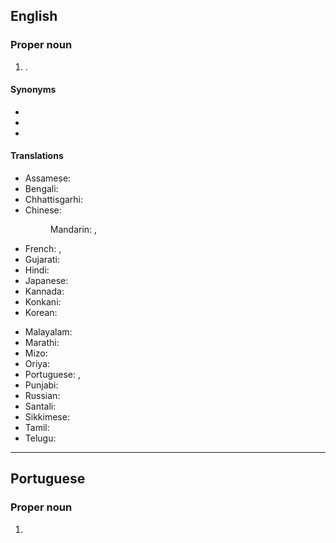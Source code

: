 ==English==
{{wikipedia}}

===Proper noun===
{{en-proper noun}}

# {{place|en|city/state capital|s/Goa|c/India}}.

====Synonyms====
* {{l|en|Panjim}}
* {{l|en|Ponjim}}
* {{l|en|Ponnji}}

====Translations====
{{trans-top|capital of Goa, India}}
* Assamese: {{t|as|পানাজী}}
* Bengali: {{t|bn|পানাজি}}
* Chhattisgarhi: {{t-needed|hne}}
* Chinese:
*: Mandarin: {{t|cmn|帕納吉|sc=Hani}}, {{t|cmn|帕纳吉|tr=Pànàjí|sc=Hani}}
* French: {{t|fr|Panaji|m}}, {{t|fr|Panjim|m}}
* Gujarati: {{t-needed|gu}}
* Hindi: {{t+|hi|पणजी}}
* Japanese: {{t|ja|パナジ|tr=Panaji}}
* Kannada: {{t+|kn|ಪಣಜಿ|sc=Knda}}
* Konkani: {{t|kok|पणजी|tr=paṇajī}}
* Korean: {{t|ko|^파나지|sc=Kore}}
{{trans-mid}}
* Malayalam: {{t|ml|പനജി|sc=Mlym}}
* Marathi: {{t|mr|पणजी|sc=Deva}}
* Mizo: {{t-needed|lus}}
* Oriya: {{t|or|ପାଣାଜୀ|sc=Orya}}
* Portuguese: {{t|pt|Pangim|f}}, {{t|pt|Panaji|f}}
* Punjabi: {{t|pa|ਪਣਜੀ|f|sc=Guru}}
* Russian: {{t|ru|Панаджи|m}}
* Santali: {{t-needed|sat}}
* Sikkimese: {{t-needed|sip}}
* Tamil: {{t|ta|பணஜி|sc=Taml}}
* Telugu: {{t|te|పనజీ|sc=Telu}}
{{trans-bottom}}

----

==Portuguese==

===Proper noun===
{{pt-proper noun|f}}

# {{place|pt|city/state capital|s/Goa|c/India|t1=Panaji}}
#: {{syn|pt|Pangim}}